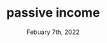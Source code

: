 ---
title: "passive income"
date: 'Febuary 7th, 2022'
description: "A rant on passive income"
thumbnailUrl: '/wealthsimple.jpeg'
tags: ['lifestyle', 'finance']
postId: 5
---